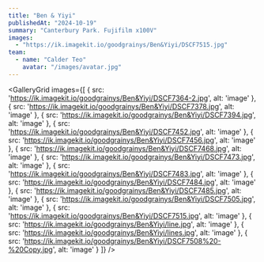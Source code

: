 ```yaml
---
title: "Ben & Yiyi"
publishedAt: "2024-10-19"
summary: "Canterbury Park. Fujifilm x100V"
images:
  - "https://ik.imagekit.io/goodgrainys/Ben&Yiyi/DSCF7515.jpg"
team:
  - name: "Calder Teo"
    avatar: "/images/avatar.jpg"
---
```



<GalleryGrid images={[
  { src: 'https://ik.imagekit.io/goodgrainys/Ben&Yiyi/DSCF7364-2.jpg', alt: 'image' },
  { src: 'https://ik.imagekit.io/goodgrainys/Ben&Yiyi/DSCF7378.jpg', alt: 'image' },
  { src: 'https://ik.imagekit.io/goodgrainys/Ben&Yiyi/DSCF7394.jpg', alt: 'image' },
  { src: 'https://ik.imagekit.io/goodgrainys/Ben&Yiyi/DSCF7452.jpg', alt: 'image' },
  { src: 'https://ik.imagekit.io/goodgrainys/Ben&Yiyi/DSCF7456.jpg', alt: 'image' },
  { src: 'https://ik.imagekit.io/goodgrainys/Ben&Yiyi/DSCF7468.jpg', alt: 'image' },
  { src: 'https://ik.imagekit.io/goodgrainys/Ben&Yiyi/DSCF7473.jpg', alt: 'image' },
  { src: 'https://ik.imagekit.io/goodgrainys/Ben&Yiyi/DSCF7483.jpg', alt: 'image' },
  { src: 'https://ik.imagekit.io/goodgrainys/Ben&Yiyi/DSCF7484.jpg', alt: 'image' },
  { src: 'https://ik.imagekit.io/goodgrainys/Ben&Yiyi/DSCF7485.jpg', alt: 'image' },
  { src: 'https://ik.imagekit.io/goodgrainys/Ben&Yiyi/DSCF7505.jpg', alt: 'image' },
  { src: 'https://ik.imagekit.io/goodgrainys/Ben&Yiyi/DSCF7515.jpg', alt: 'image' },
  { src: 'https://ik.imagekit.io/goodgrainys/Ben&Yiyi/line.jpg', alt: 'image' },
  { src: 'https://ik.imagekit.io/goodgrainys/Ben&Yiyi/lines.jpg', alt: 'image' },
  { src: 'https://ik.imagekit.io/goodgrainys/Ben&Yiyi/DSCF7508%20-%20Copy.jpg', alt: 'image' }
]} />
